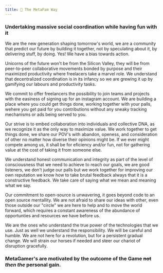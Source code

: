 ```yaml
---
title: 🐧 The MetaFam Way
---
```


### Undertaking massive social coordination while having fun with it

We are the new generation shaping tomorrow's world, we are a community that predict our future by building it together, not by speculating about it, by delivering stuff, by doing. Yes! We have a bias towards action.

Unicorns of the future won't be from the Silicon Valley, they will be from peer-to-peer collaborative  movements bonded by purpose and their maximized productivity where freelacers take a marvel role. We understand that decentralized coordination is in its infancy so we are grewing it up by gamifying our labours and productivity tasks.

We commit to offer freelancers the possibility to join teams and projects with the easiness of signing up for an instagram account. We are building a place where you could get things done, working together with your palls, wehere you get paid for you contributions without any sneaky tracking mechanisms or ads being served to you.

Our strive is to embed collaboration into individuals and collective DNA, as we recognize it as the only way to maximize value. We work together to get things done, we share our POV's with abandon, openess, and consideration of other no matter how diverse their opinions might be. If we ever might compete among us, it shall be for eficiency and/or fun, not for gathering value at the cost of taking it from someone else.

We understand honest communication and integrity as part of the level of consciousness that we need to achieve to reach our goals, we are good listeners, we don't judge our palls but we work together for improving our own reputation we know how to take brutal feedback always that it is a constructive feedback. We take care of saying what we mean and meaning what we say.

Our commitment to open-source is unwavering, it goes beyond code to an open source mentallity. We are not afraid to share our ideas with other, even those outside our "circle" we are here to help and to move the world forward, which requires a constant awareness of the abundance of opportunties and resources we have before us.

We are the ones who understand the true power of the technologies that we use. Just as well we understand the responsibility. We will be careful and humble. We are not here for a revolution, but for a <!--consistent evolution instead of --> persistent gradual change. We will strain our horses if needed and steer our chariot of disruption gracefully.

### MetaGamer's are motivated by the outcome of the Game ~~not~~ *then the* personal gain.



